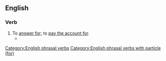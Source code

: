 ==English==

===Verb===
{{en-verb|reckons for|reckoning for|reckoned for}}

# To [[answer for]]; to [[pay for|pay the account for]].
#* {{quote-book|passage=If they fail in their bounden duty, they shall '''reckon for''' it one day.| author=Bp. {{w|Sanderson}}}}

[[Category:English phrasal verbs]]
[[Category:English phrasal verbs with particle (for)]]